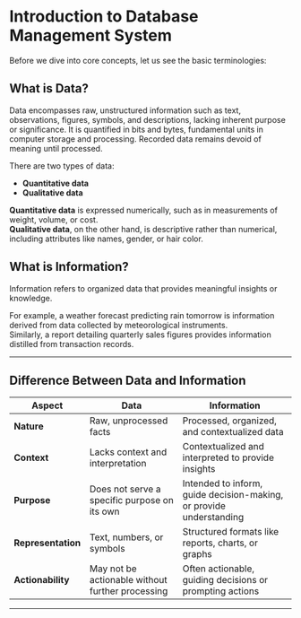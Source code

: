 # Introduction to Database Management System

Before we dive into core concepts, let us see the basic terminologies:

## What is Data?

Data encompasses raw, unstructured information such as text, observations, figures, symbols, and descriptions, lacking inherent purpose or significance. It is quantified in bits and bytes, fundamental units in computer storage and processing. Recorded data remains devoid of meaning until processed.

There are two types of data:
- **Quantitative data**
- **Qualitative data**

**Quantitative data** is expressed numerically, such as in measurements of weight, volume, or cost.  
**Qualitative data**, on the other hand, is descriptive rather than numerical, including attributes like names, gender, or hair color.

## What is Information?

Information refers to organized data that provides meaningful insights or knowledge.  

For example, a weather forecast predicting rain tomorrow is information derived from data collected by meteorological instruments.  
Similarly, a report detailing quarterly sales figures provides information distilled from transaction records.

---

## Difference Between Data and Information

| Aspect         | Data                                                                 | Information                                                                  |
|----------------|----------------------------------------------------------------------|-------------------------------------------------------------------------------|
| **Nature**     | Raw, unprocessed facts                                               | Processed, organized, and contextualized data                                 |
| **Context**    | Lacks context and interpretation                                     | Contextualized and interpreted to provide insights                            |
| **Purpose**    | Does not serve a specific purpose on its own                         | Intended to inform, guide decision-making, or provide understanding           |
| **Representation** | Text, numbers, or symbols                                       | Structured formats like reports, charts, or graphs                            |
| **Actionability** | May not be actionable without further processing                 | Often actionable, guiding decisions or prompting actions                      |

---